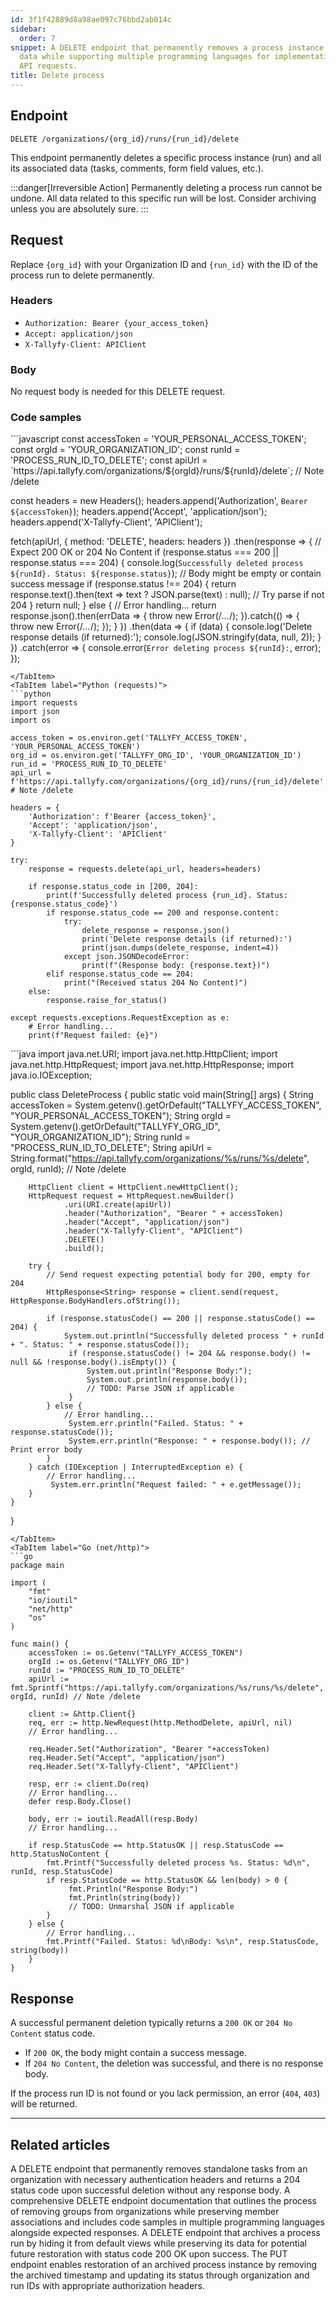 ```yaml
---
id: 3f1f42889d8a98ae097c76bbd2ab014c
sidebar:
  order: 7
snippet: A DELETE endpoint that permanently removes a process instance and its associated
  data while supporting multiple programming languages for implementation through
  API requests.
title: Delete process
---
```



## Endpoint

`DELETE /organizations/{org_id}/runs/{run_id}/delete`

This endpoint permanently deletes a specific process instance (run) and all its associated data (tasks, comments, form field values, etc.).

:::danger[Irreversible Action]
Permanently deleting a process run cannot be undone. All data related to this specific run will be lost. Consider archiving unless you are absolutely sure.
:::

## Request

Replace `{org_id}` with your Organization ID and `{run_id}` with the ID of the process run to delete permanently.

### Headers

-   `Authorization: Bearer {your_access_token}`
-   `Accept: application/json`
-   `X-Tallyfy-Client: APIClient`

### Body

No request body is needed for this DELETE request.

### Code samples

<Tabs>
<TabItem label="JavaScript (fetch)">
```javascript
const accessToken = 'YOUR_PERSONAL_ACCESS_TOKEN';
const orgId = 'YOUR_ORGANIZATION_ID';
const runId = 'PROCESS_RUN_ID_TO_DELETE';
const apiUrl = `https://api.tallyfy.com/organizations/${orgId}/runs/${runId}/delete`; // Note /delete

const headers = new Headers();
headers.append('Authorization', `Bearer ${accessToken}`);
headers.append('Accept', 'application/json');
headers.append('X-Tallyfy-Client', 'APIClient');

fetch(apiUrl, {
    method: 'DELETE',
    headers: headers
})
.then(response => {
    // Expect 200 OK or 204 No Content
    if (response.status === 200 || response.status === 204) { 
        console.log(`Successfully deleted process ${runId}. Status: ${response.status}`);
        // Body might be empty or contain success message
         if (response.status !== 204) {
             return response.text().then(text => text ? JSON.parse(text) : null); // Try parse if not 204
         }
         return null;
    } else {
        // Error handling...
        return response.json().then(errData => { throw new Error(/*...*/); }).catch(() => { throw new Error(/*...*/); });
    }
})
.then(data => {
    if (data) { 
      console.log('Delete response details (if returned):');
      console.log(JSON.stringify(data, null, 2));
    }
})
.catch(error => {
    console.error(`Error deleting process ${runId}:`, error);
});
```
</TabItem>
<TabItem label="Python (requests)">
```python
import requests
import json
import os

access_token = os.environ.get('TALLYFY_ACCESS_TOKEN', 'YOUR_PERSONAL_ACCESS_TOKEN')
org_id = os.environ.get('TALLYFY_ORG_ID', 'YOUR_ORGANIZATION_ID')
run_id = 'PROCESS_RUN_ID_TO_DELETE'
api_url = f'https://api.tallyfy.com/organizations/{org_id}/runs/{run_id}/delete' # Note /delete

headers = {
    'Authorization': f'Bearer {access_token}',
    'Accept': 'application/json',
    'X-Tallyfy-Client': 'APIClient'
}

try:
    response = requests.delete(api_url, headers=headers)

    if response.status_code in [200, 204]:
        print(f'Successfully deleted process {run_id}. Status: {response.status_code}')
        if response.status_code == 200 and response.content:
            try:
                delete_response = response.json()
                print('Delete response details (if returned):')
                print(json.dumps(delete_response, indent=4))
            except json.JSONDecodeError:
                print(f"(Response body: {response.text})")
        elif response.status_code == 204:
            print("(Received status 204 No Content)")
    else:
        response.raise_for_status()

except requests.exceptions.RequestException as e:
    # Error handling...
    print(f"Request failed: {e}")
```
</TabItem>
<TabItem label="Java (HttpClient)">
```java
import java.net.URI;
import java.net.http.HttpClient;
import java.net.http.HttpRequest;
import java.net.http.HttpResponse;
import java.io.IOException;

public class DeleteProcess {
    public static void main(String[] args) {
        String accessToken = System.getenv().getOrDefault("TALLYFY_ACCESS_TOKEN", "YOUR_PERSONAL_ACCESS_TOKEN");
        String orgId = System.getenv().getOrDefault("TALLYFY_ORG_ID", "YOUR_ORGANIZATION_ID");
        String runId = "PROCESS_RUN_ID_TO_DELETE";
        String apiUrl = String.format("https://api.tallyfy.com/organizations/%s/runs/%s/delete", orgId, runId); // Note /delete

        HttpClient client = HttpClient.newHttpClient();
        HttpRequest request = HttpRequest.newBuilder()
                .uri(URI.create(apiUrl))
                .header("Authorization", "Bearer " + accessToken)
                .header("Accept", "application/json")
                .header("X-Tallyfy-Client", "APIClient")
                .DELETE()
                .build();

        try {
            // Send request expecting potential body for 200, empty for 204
            HttpResponse<String> response = client.send(request, HttpResponse.BodyHandlers.ofString());

            if (response.statusCode() == 200 || response.statusCode() == 204) { 
                System.out.println("Successfully deleted process " + runId + ". Status: " + response.statusCode());
                 if (response.statusCode() != 204 && response.body() != null && !response.body().isEmpty()) {
                     System.out.println("Response Body:");
                     System.out.println(response.body());
                     // TODO: Parse JSON if applicable
                 }
            } else {
                // Error handling...
                 System.err.println("Failed. Status: " + response.statusCode());
                 System.err.println("Response: " + response.body()); // Print error body
            }
        } catch (IOException | InterruptedException e) {
            // Error handling...
             System.err.println("Request failed: " + e.getMessage());
        }
    }
}
```
</TabItem>
<TabItem label="Go (net/http)">
```go
package main

import (
	"fmt"
	"io/ioutil"
	"net/http"
	"os"
)

func main() {
	accessToken := os.Getenv("TALLYFY_ACCESS_TOKEN")
	orgId := os.Getenv("TALLYFY_ORG_ID")
    runId := "PROCESS_RUN_ID_TO_DELETE"
    apiUrl := fmt.Sprintf("https://api.tallyfy.com/organizations/%s/runs/%s/delete", orgId, runId) // Note /delete

	client := &http.Client{}
	req, err := http.NewRequest(http.MethodDelete, apiUrl, nil)
    // Error handling...

	req.Header.Set("Authorization", "Bearer "+accessToken)
	req.Header.Set("Accept", "application/json")
	req.Header.Set("X-Tallyfy-Client", "APIClient")

	resp, err := client.Do(req)
    // Error handling...
	defer resp.Body.Close()

	body, err := ioutil.ReadAll(resp.Body)
    // Error handling...

	if resp.StatusCode == http.StatusOK || resp.StatusCode == http.StatusNoContent {
        fmt.Printf("Successfully deleted process %s. Status: %d\n", runId, resp.StatusCode)
        if resp.StatusCode == http.StatusOK && len(body) > 0 {
             fmt.Println("Response Body:")
             fmt.Println(string(body))
             // TODO: Unmarshal JSON if applicable
        }
	} else {
        // Error handling...
		fmt.Printf("Failed. Status: %d\nBody: %s\n", resp.StatusCode, string(body))
	}
}
```
</TabItem>
</Tabs>

## Response

A successful permanent deletion typically returns a `200 OK` or `204 No Content` status code.
- If `200 OK`, the body might contain a success message.
- If `204 No Content`, the deletion was successful, and there is no response body.

If the process run ID is not found or you lack permission, an error (`404`, `403`) will be returned.

---


## Related articles
<CardGrid>
<LinkTitleCard header="<b>Tasks > Delete task</b>" href="/products/pro/integrations/open-api/code-samples/tasks/delete-task/" > A DELETE endpoint that permanently removes standalone tasks from an organization with necessary authentication headers and returns a 204 status code upon successful deletion without any response body. </LinkTitleCard>
<LinkTitleCard header="<b>Groups > Delete group</b>" href="/products/pro/integrations/open-api/code-samples/groups/delete-group/" > A comprehensive DELETE endpoint documentation that outlines the process of removing groups from organizations while preserving member associations and includes code samples in multiple programming languages alongside expected responses. </LinkTitleCard>
<LinkTitleCard header="<b>Processes > Archive process</b>" href="/products/pro/integrations/open-api/code-samples/processes/archive-process/" > A DELETE endpoint that archives a process run by hiding it from default views while preserving its data for potential future restoration with status code 200 OK upon success. </LinkTitleCard>
<LinkTitleCard header="<b>Processes > Activate process</b>" href="/products/pro/integrations/open-api/code-samples/processes/activate-process/" > The PUT endpoint enables restoration of an archived process instance by removing the archived timestamp and updating its status through organization and run IDs with appropriate authorization headers. </LinkTitleCard>
</CardGrid>